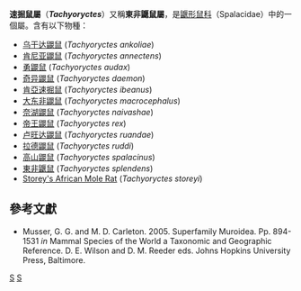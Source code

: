 {{Automatic taxobox
| taxon = Tachyoryctes
| authority = Rüppell, 1835
| fossil_range = 晚[[上新世|上新世]] - 現今
| image = Neue Wirbelthiere zu der Fauna von Abyssinien gehörig (1835) Tachyoryctes splendens (cropped).png
| image_caption = [[東非鼴鼠|東非鼴鼠]] (''Tachyoryctes splendens'')
}}

'''速掘鼠屬'''（'''''Tachyoryctes'''''）又稱'''東非鼴鼠屬'''，是[[鼴形鼠科|鼴形鼠科]]（Spalacidae）中的一個屬。含有以下物種：

* [[乌干达鼹鼠|乌干达鼹鼠]] (''Tachyoryctes ankoliae'')
* [[肯尼亚鼹鼠|肯尼亚鼹鼠]] (''Tachyoryctes annectens'')
* [[勇鼹鼠|勇鼹鼠]] (''Tachyoryctes audax'')
* [[奇异鼹鼠|奇异鼹鼠]] (''Tachyoryctes daemon'')
* [[肯亞速掘鼠|肯亞速掘鼠]] (''Tachyoryctes ibeanus'')
* [[大东非鼹鼠|大东非鼹鼠]] (''Tachyoryctes macrocephalus'')
* [[奈湖鼹鼠|奈湖鼹鼠]] (''Tachyoryctes naivashae'')
* [[帝王鼹鼠|帝王鼹鼠]] (''Tachyoryctes rex'')
* [[卢旺达鼹鼠|卢旺达鼹鼠]] (''Tachyoryctes ruandae'')
* [[拉德鼹鼠|拉德鼹鼠]] (''Tachyoryctes ruddi'')
* [[高山鼹鼠|高山鼹鼠]] (''Tachyoryctes spalacinus'')
* [[東非鼴鼠|東非鼴鼠]] (''Tachyoryctes splendens'')
* [[Storey's_African_Mole_Rat|Storey's African Mole Rat]] (''Tachyoryctes storeyi'')

==參考文獻==
*Musser, G. G. and M. D. Carleton. 2005. Superfamily Muroidea. Pp. 894-1531 ''in'' Mammal Species of the World a Taxonomic and Geographic Reference. D. E. Wilson and D. M. Reeder eds. Johns Hopkins University Press, Baltimore.

{{taxonbar}}
[[Category:速掘鼠屬|S]]
[[Category:1835年描述的分类群|S]]